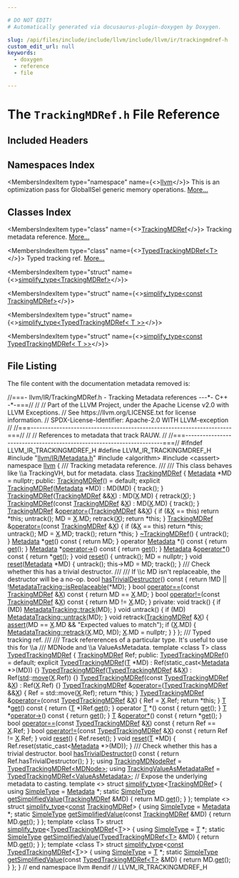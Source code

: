 ```yaml
---

# DO NOT EDIT!
# Automatically generated via docusaurus-plugin-doxygen by Doxygen.

slug: /api/files/include/include/llvm/include/llvm/ir/trackingmdref-h
custom_edit_url: null
keywords:
  - doxygen
  - reference
  - file

---
```





# The `TrackingMDRef.h` File Reference

<DoxygenPage pluginConfig={pluginConfig}>



## Included Headers

<IncludesList>
<IncludesListItem
  filePath="llvm/IR/Metadata.h"
  permalink="/docs/api/files/include/include/llvm/include/llvm/ir/metadata-h"
  isLocal="true" />
<IncludesListItem
  filePath="algorithm"
  permalink=""
  isLocal="false" />
<IncludesListItem
  filePath="cassert"
  permalink=""
  isLocal="false" />
</IncludesList>

## Namespaces Index

<MembersIndex>

<MembersIndexItem
  type="namespace"
  name={<><a href="/docs/api/namespaces/llvm">llvm</a></>}>
This is an optimization pass for GlobalISel generic memory operations. <a href="/docs/api/namespaces/llvm/#details">More...</a>
</MembersIndexItem>

</MembersIndex>

## Classes Index

<MembersIndex>

<MembersIndexItem
  type="class"
  name={<><a href="/docs/api/classes/llvm/trackingmdref">TrackingMDRef</a></>}>
Tracking metadata reference. <a href="/docs/api/classes/llvm/trackingmdref/#details">More...</a>
</MembersIndexItem>

<MembersIndexItem
  type="class"
  name={<><a href="/docs/api/classes/llvm/typedtrackingmdref">TypedTrackingMDRef&lt;T&gt;</a></>}>
Typed tracking ref. <a href="/docs/api/classes/llvm/typedtrackingmdref/#details">More...</a>
</MembersIndexItem>

<MembersIndexItem
  type="struct"
  name={<><a href="/docs/api/structs/llvm/simplify-type-fc5b322993665677723c3ea1b09cbc43">simplify_type&lt;TrackingMDRef&gt;</a></>}>
</MembersIndexItem>

<MembersIndexItem
  type="struct"
  name={<><a href="/docs/api/structs/llvm/simplify-type-4f1935266e2a189c49371d496b312086">simplify_type&lt;const TrackingMDRef&gt;</a></>}>
</MembersIndexItem>

<MembersIndexItem
  type="struct"
  name={<><a href="/docs/api/structs/llvm/simplify-type-bf3622346c7163d31de308b6e10ca838">simplify_type&lt;TypedTrackingMDRef&lt; T &gt;&gt;</a></>}>
</MembersIndexItem>

<MembersIndexItem
  type="struct"
  name={<><a href="/docs/api/structs/llvm/simplify-type-ee7faae2f2e259ef5622c4e868c58aea">simplify_type&lt;const TypedTrackingMDRef&lt; T &gt;&gt;</a></>}>
</MembersIndexItem>

</MembersIndex>


## File Listing

The file content with the documentation metadata removed is:

<ProgramListing>

<Link id="l00001" /><CodeLine lineNumber="1"><span class="doxyHighlightComment">//===- llvm/IR/TrackingMDRef.h - Tracking Metadata references ---&#42;- C++ -&#42;-===//</span></CodeLine>
<Link id="l00002" /><CodeLine lineNumber="2"><span class="doxyHighlightComment">//</span></CodeLine>
<Link id="l00003" /><CodeLine lineNumber="3"><span class="doxyHighlightComment">// Part of the LLVM Project, under the Apache License v2.0 with LLVM Exceptions.</span></CodeLine>
<Link id="l00004" /><CodeLine lineNumber="4"><span class="doxyHighlightComment">// See https://llvm.org/LICENSE.txt for license information.</span></CodeLine>
<Link id="l00005" /><CodeLine lineNumber="5"><span class="doxyHighlightComment">// SPDX-License-Identifier: Apache-2.0 WITH LLVM-exception</span></CodeLine>
<Link id="l00006" /><CodeLine lineNumber="6"><span class="doxyHighlightComment">//</span></CodeLine>
<Link id="l00007" /><CodeLine lineNumber="7"><span class="doxyHighlightComment">//===----------------------------------------------------------------------===//</span></CodeLine>
<Link id="l00008" /><CodeLine lineNumber="8"><span class="doxyHighlightComment">//</span></CodeLine>
<Link id="l00009" /><CodeLine lineNumber="9"><span class="doxyHighlightComment">// References to metadata that track RAUW.</span></CodeLine>
<Link id="l00010" /><CodeLine lineNumber="10"><span class="doxyHighlightComment">//</span></CodeLine>
<Link id="l00011" /><CodeLine lineNumber="11"><span class="doxyHighlightComment">//===----------------------------------------------------------------------===//</span></CodeLine>
<Link id="l00012" /><CodeLine lineNumber="12"></CodeLine>
<Link id="l00013" /><CodeLine lineNumber="13"><span class="doxyHighlightPreprocessor">#ifndef LLVM&#95;IR&#95;TRACKINGMDREF&#95;H</span></CodeLine>
<Link id="l00014" /><CodeLine lineNumber="14"><span class="doxyHighlightPreprocessor">#define LLVM&#95;IR&#95;TRACKINGMDREF&#95;H</span></CodeLine>
<Link id="l00015" /><CodeLine lineNumber="15"></CodeLine>
<Link id="l00016" /><CodeLine lineNumber="16"><span class="doxyHighlightPreprocessor">#include &quot;<a href="/docs/api/files/include/include/llvm/include/llvm/ir/metadata-h">llvm/IR/Metadata.h</a>&quot;</span></CodeLine>
<Link id="l00017" /><CodeLine lineNumber="17"><span class="doxyHighlightPreprocessor">#include &lt;algorithm&gt;</span></CodeLine>
<Link id="l00018" /><CodeLine lineNumber="18"><span class="doxyHighlightPreprocessor">#include &lt;cassert&gt;</span></CodeLine>
<Link id="l00019" /><CodeLine lineNumber="19"></CodeLine>
<Link id="l00020" /><CodeLine lineNumber="20"><span class="doxyHighlightKeyword">namespace </span><span class="doxyHighlight"><a href="/docs/api/namespaces/llvm">llvm</a> &#123;</span></CodeLine>
<Link id="l00021" /><CodeLine lineNumber="21"></CodeLine>
<Link id="l00022" /><CodeLine lineNumber="22"><span class="doxyHighlightComment">/// Tracking metadata reference.</span></CodeLine>
<Link id="l00023" /><CodeLine lineNumber="23"><span class="doxyHighlightComment">///</span></CodeLine>
<Link id="l00024" /><CodeLine lineNumber="24"><span class="doxyHighlightComment">/// This class behaves like \\a TrackingVH, but for metadata.</span></CodeLine>
<Link id="l00025" /><CodeLine lineNumber="25" lineLink="/docs/api/classes/llvm/trackingmdref"><span class="doxyHighlightKeyword">class </span><span class="doxyHighlight"><a href="/docs/api/classes/llvm/trackingmdref/#a8509e12721b4bc0394f3a32941adbd58">TrackingMDRef</a> &#123;</span></CodeLine>
<Link id="l00026" /><CodeLine lineNumber="26"><span class="doxyHighlight">  <a href="/docs/api/classes/llvm/metadata">Metadata</a> &#42;MD = </span><span class="doxyHighlightKeyword">nullptr</span><span class="doxyHighlight">;</span></CodeLine>
<Link id="l00027" /><CodeLine lineNumber="27"></CodeLine>
<Link id="l00028" /><CodeLine lineNumber="28"><span class="doxyHighlightKeyword">public</span><span class="doxyHighlight">:</span></CodeLine>
<Link id="l00029" /><CodeLine lineNumber="29" lineLink="/docs/api/classes/llvm/trackingmdref/#a8509e12721b4bc0394f3a32941adbd58"><span class="doxyHighlight">  <a href="/docs/api/classes/llvm/trackingmdref/#a8509e12721b4bc0394f3a32941adbd58">TrackingMDRef</a>() = </span><span class="doxyHighlightKeywordFlow">default</span><span class="doxyHighlight">;</span></CodeLine>
<Link id="l00030" /><CodeLine lineNumber="30" lineLink="/docs/api/classes/llvm/trackingmdref/#a7b7f81ef6b2149feb1d94663dd3ac3bf"><span class="doxyHighlight">  </span><span class="doxyHighlightKeyword">explicit</span><span class="doxyHighlight"> <a href="/docs/api/classes/llvm/trackingmdref/#a7b7f81ef6b2149feb1d94663dd3ac3bf">TrackingMDRef</a>(<a href="/docs/api/classes/llvm/metadata">Metadata</a> &#42;MD) : MD(MD) &#123; track(); &#125;</span></CodeLine>
<Link id="l00031" /><CodeLine lineNumber="31"></CodeLine>
<Link id="l00032" /><CodeLine lineNumber="32" lineLink="/docs/api/classes/llvm/trackingmdref/#ab0f14452c6b1212e9d46dd2e5d786b43"><span class="doxyHighlight">  <a href="/docs/api/classes/llvm/trackingmdref/#ab0f14452c6b1212e9d46dd2e5d786b43">TrackingMDRef</a>(<a href="/docs/api/classes/llvm/trackingmdref/#a8509e12721b4bc0394f3a32941adbd58">TrackingMDRef</a> &amp;&amp;<a href="/docs/api/files/lib/lib/tablegen/tablegenbackendskeleton-cpp/#ab60f28d7a141ac46ccc200176a1bca8b">X</a>) : MD(<a href="/docs/api/files/lib/lib/tablegen/tablegenbackendskeleton-cpp/#ab60f28d7a141ac46ccc200176a1bca8b">X</a>.MD) &#123; retrack(<a href="/docs/api/files/lib/lib/tablegen/tablegenbackendskeleton-cpp/#ab60f28d7a141ac46ccc200176a1bca8b">X</a>); &#125;</span></CodeLine>
<Link id="l00033" /><CodeLine lineNumber="33" lineLink="/docs/api/classes/llvm/trackingmdref/#a03dcc844b2f488478b12b71c2f171412"><span class="doxyHighlight">  <a href="/docs/api/classes/llvm/trackingmdref/#a03dcc844b2f488478b12b71c2f171412">TrackingMDRef</a>(</span><span class="doxyHighlightKeyword">const</span><span class="doxyHighlight"> <a href="/docs/api/classes/llvm/trackingmdref/#a8509e12721b4bc0394f3a32941adbd58">TrackingMDRef</a> &amp;<a href="/docs/api/files/lib/lib/tablegen/tablegenbackendskeleton-cpp/#ab60f28d7a141ac46ccc200176a1bca8b">X</a>) : MD(<a href="/docs/api/files/lib/lib/tablegen/tablegenbackendskeleton-cpp/#ab60f28d7a141ac46ccc200176a1bca8b">X</a>.MD) &#123; track(); &#125;</span></CodeLine>
<Link id="l00034" /><CodeLine lineNumber="34"></CodeLine>
<Link id="l00035" /><CodeLine lineNumber="35" lineLink="/docs/api/classes/llvm/trackingmdref/#ae25017349be1325ddfd130697afd24ae"><span class="doxyHighlight">  <a href="/docs/api/classes/llvm/trackingmdref/#a8509e12721b4bc0394f3a32941adbd58">TrackingMDRef</a> &amp;<a href="/docs/api/classes/llvm/trackingmdref/#ae25017349be1325ddfd130697afd24ae">operator=</a>(<a href="/docs/api/classes/llvm/trackingmdref/#a8509e12721b4bc0394f3a32941adbd58">TrackingMDRef</a> &amp;&amp;<a href="/docs/api/files/lib/lib/tablegen/tablegenbackendskeleton-cpp/#ab60f28d7a141ac46ccc200176a1bca8b">X</a>) &#123;</span></CodeLine>
<Link id="l00036" /><CodeLine lineNumber="36"><span class="doxyHighlight">    </span><span class="doxyHighlightKeywordFlow">if</span><span class="doxyHighlight"> (&amp;<a href="/docs/api/files/lib/lib/tablegen/tablegenbackendskeleton-cpp/#ab60f28d7a141ac46ccc200176a1bca8b">X</a> == </span><span class="doxyHighlightKeyword">this</span><span class="doxyHighlight">)</span></CodeLine>
<Link id="l00037" /><CodeLine lineNumber="37"><span class="doxyHighlight">      </span><span class="doxyHighlightKeywordFlow">return</span><span class="doxyHighlight"> &#42;</span><span class="doxyHighlightKeyword">this</span><span class="doxyHighlight">;</span></CodeLine>
<Link id="l00038" /><CodeLine lineNumber="38"></CodeLine>
<Link id="l00039" /><CodeLine lineNumber="39"><span class="doxyHighlight">    untrack();</span></CodeLine>
<Link id="l00040" /><CodeLine lineNumber="40"><span class="doxyHighlight">    MD = <a href="/docs/api/files/lib/lib/tablegen/tablegenbackendskeleton-cpp/#ab60f28d7a141ac46ccc200176a1bca8b">X</a>.MD;</span></CodeLine>
<Link id="l00041" /><CodeLine lineNumber="41"><span class="doxyHighlight">    retrack(<a href="/docs/api/files/lib/lib/tablegen/tablegenbackendskeleton-cpp/#ab60f28d7a141ac46ccc200176a1bca8b">X</a>);</span></CodeLine>
<Link id="l00042" /><CodeLine lineNumber="42"><span class="doxyHighlight">    </span><span class="doxyHighlightKeywordFlow">return</span><span class="doxyHighlight"> &#42;</span><span class="doxyHighlightKeyword">this</span><span class="doxyHighlight">;</span></CodeLine>
<Link id="l00043" /><CodeLine lineNumber="43"><span class="doxyHighlight">  &#125;</span></CodeLine>
<Link id="l00044" /><CodeLine lineNumber="44"></CodeLine>
<Link id="l00045" /><CodeLine lineNumber="45" lineLink="/docs/api/classes/llvm/trackingmdref/#ad0c111929a7ae14353f5b592e5335720"><span class="doxyHighlight">  <a href="/docs/api/classes/llvm/trackingmdref/#a8509e12721b4bc0394f3a32941adbd58">TrackingMDRef</a> &amp;<a href="/docs/api/classes/llvm/trackingmdref/#ad0c111929a7ae14353f5b592e5335720">operator=</a>(</span><span class="doxyHighlightKeyword">const</span><span class="doxyHighlight"> <a href="/docs/api/classes/llvm/trackingmdref/#a8509e12721b4bc0394f3a32941adbd58">TrackingMDRef</a> &amp;<a href="/docs/api/files/lib/lib/tablegen/tablegenbackendskeleton-cpp/#ab60f28d7a141ac46ccc200176a1bca8b">X</a>) &#123;</span></CodeLine>
<Link id="l00046" /><CodeLine lineNumber="46"><span class="doxyHighlight">    </span><span class="doxyHighlightKeywordFlow">if</span><span class="doxyHighlight"> (&amp;<a href="/docs/api/files/lib/lib/tablegen/tablegenbackendskeleton-cpp/#ab60f28d7a141ac46ccc200176a1bca8b">X</a> == </span><span class="doxyHighlightKeyword">this</span><span class="doxyHighlight">)</span></CodeLine>
<Link id="l00047" /><CodeLine lineNumber="47"><span class="doxyHighlight">      </span><span class="doxyHighlightKeywordFlow">return</span><span class="doxyHighlight"> &#42;</span><span class="doxyHighlightKeyword">this</span><span class="doxyHighlight">;</span></CodeLine>
<Link id="l00048" /><CodeLine lineNumber="48"></CodeLine>
<Link id="l00049" /><CodeLine lineNumber="49"><span class="doxyHighlight">    untrack();</span></CodeLine>
<Link id="l00050" /><CodeLine lineNumber="50"><span class="doxyHighlight">    MD = <a href="/docs/api/files/lib/lib/tablegen/tablegenbackendskeleton-cpp/#ab60f28d7a141ac46ccc200176a1bca8b">X</a>.MD;</span></CodeLine>
<Link id="l00051" /><CodeLine lineNumber="51"><span class="doxyHighlight">    track();</span></CodeLine>
<Link id="l00052" /><CodeLine lineNumber="52"><span class="doxyHighlight">    </span><span class="doxyHighlightKeywordFlow">return</span><span class="doxyHighlight"> &#42;</span><span class="doxyHighlightKeyword">this</span><span class="doxyHighlight">;</span></CodeLine>
<Link id="l00053" /><CodeLine lineNumber="53"><span class="doxyHighlight">  &#125;</span></CodeLine>
<Link id="l00054" /><CodeLine lineNumber="54"></CodeLine>
<Link id="l00055" /><CodeLine lineNumber="55" lineLink="/docs/api/classes/llvm/trackingmdref/#a5c0d7a1d45b1944656715fcf9f58a02e"><span class="doxyHighlight">  <a href="/docs/api/classes/llvm/trackingmdref/#a5c0d7a1d45b1944656715fcf9f58a02e">~TrackingMDRef</a>() &#123; untrack(); &#125;</span></CodeLine>
<Link id="l00056" /><CodeLine lineNumber="56"></CodeLine>
<Link id="l00057" /><CodeLine lineNumber="57" lineLink="/docs/api/classes/llvm/trackingmdref/#a9bee23cd68f2af4e9d84367dcdf8dde0"><span class="doxyHighlight">  <a href="/docs/api/classes/llvm/metadata">Metadata</a> &#42;<a href="/docs/api/classes/llvm/trackingmdref/#a9bee23cd68f2af4e9d84367dcdf8dde0">get</a>()</span><span class="doxyHighlightKeyword"> const </span><span class="doxyHighlight">&#123; </span><span class="doxyHighlightKeywordFlow">return</span><span class="doxyHighlight"> MD; &#125;</span></CodeLine>
<Link id="l00058" /><CodeLine lineNumber="58" lineLink="/docs/api/classes/llvm/trackingmdref/#ac6f3d118b49d46f993d4f2bcead86360"><span class="doxyHighlight">  </span><span class="doxyHighlightKeyword">operator</span><span class="doxyHighlight"> <a href="/docs/api/classes/llvm/metadata">Metadata</a> &#42;() </span><span class="doxyHighlightKeyword">const</span><span class="doxyHighlight"> &#123; </span><span class="doxyHighlightKeywordFlow">return</span><span class="doxyHighlight"> <a href="/docs/api/classes/llvm/trackingmdref/#a9bee23cd68f2af4e9d84367dcdf8dde0">get</a>(); &#125;</span></CodeLine>
<Link id="l00059" /><CodeLine lineNumber="59" lineLink="/docs/api/classes/llvm/trackingmdref/#ab7e519ab4a98d5d284a04a6859a691ce"><span class="doxyHighlight">  <a href="/docs/api/classes/llvm/metadata">Metadata</a> &#42;<a href="/docs/api/classes/llvm/trackingmdref/#ab7e519ab4a98d5d284a04a6859a691ce">operator-&gt;</a>()</span><span class="doxyHighlightKeyword"> const </span><span class="doxyHighlight">&#123; </span><span class="doxyHighlightKeywordFlow">return</span><span class="doxyHighlight"> <a href="/docs/api/classes/llvm/trackingmdref/#a9bee23cd68f2af4e9d84367dcdf8dde0">get</a>(); &#125;</span></CodeLine>
<Link id="l00060" /><CodeLine lineNumber="60" lineLink="/docs/api/classes/llvm/trackingmdref/#a43b810e228d0dde2e6b4c5eec2b3d2d1"><span class="doxyHighlight">  <a href="/docs/api/classes/llvm/metadata">Metadata</a> &amp;<a href="/docs/api/classes/llvm/trackingmdref/#a43b810e228d0dde2e6b4c5eec2b3d2d1">operator&#42;</a>()</span><span class="doxyHighlightKeyword"> const </span><span class="doxyHighlight">&#123; </span><span class="doxyHighlightKeywordFlow">return</span><span class="doxyHighlight"> &#42;<a href="/docs/api/classes/llvm/trackingmdref/#a9bee23cd68f2af4e9d84367dcdf8dde0">get</a>(); &#125;</span></CodeLine>
<Link id="l00061" /><CodeLine lineNumber="61"></CodeLine>
<Link id="l00062" /><CodeLine lineNumber="62" lineLink="/docs/api/classes/llvm/trackingmdref/#a87cf7a6b2e3ae73b8bba896880f46369"><span class="doxyHighlight">  </span><span class="doxyHighlightKeywordType">void</span><span class="doxyHighlight"> <a href="/docs/api/classes/llvm/trackingmdref/#a87cf7a6b2e3ae73b8bba896880f46369">reset</a>() &#123;</span></CodeLine>
<Link id="l00063" /><CodeLine lineNumber="63"><span class="doxyHighlight">    untrack();</span></CodeLine>
<Link id="l00064" /><CodeLine lineNumber="64"><span class="doxyHighlight">    MD = </span><span class="doxyHighlightKeyword">nullptr</span><span class="doxyHighlight">;</span></CodeLine>
<Link id="l00065" /><CodeLine lineNumber="65"><span class="doxyHighlight">  &#125;</span></CodeLine>
<Link id="l00066" /><CodeLine lineNumber="66" lineLink="/docs/api/classes/llvm/trackingmdref/#aa5584c9086a534ee4fb874d0d344604a"><span class="doxyHighlight">  </span><span class="doxyHighlightKeywordType">void</span><span class="doxyHighlight"> <a href="/docs/api/classes/llvm/trackingmdref/#aa5584c9086a534ee4fb874d0d344604a">reset</a>(<a href="/docs/api/classes/llvm/metadata">Metadata</a> &#42;MD) &#123;</span></CodeLine>
<Link id="l00067" /><CodeLine lineNumber="67"><span class="doxyHighlight">    untrack();</span></CodeLine>
<Link id="l00068" /><CodeLine lineNumber="68"><span class="doxyHighlight">    this-&gt;MD = MD;</span></CodeLine>
<Link id="l00069" /><CodeLine lineNumber="69"><span class="doxyHighlight">    track();</span></CodeLine>
<Link id="l00070" /><CodeLine lineNumber="70"><span class="doxyHighlight">  &#125;</span></CodeLine>
<Link id="l00071" /><CodeLine lineNumber="71"></CodeLine>
<Link id="l00072" /><CodeLine lineNumber="72"><span class="doxyHighlightComment">  /// Check whether this has a trivial destructor.</span></CodeLine>
<Link id="l00073" /><CodeLine lineNumber="73"><span class="doxyHighlightComment">  ///</span></CodeLine>
<Link id="l00074" /><CodeLine lineNumber="74"><span class="doxyHighlightComment">  /// If \\c MD isn&#39;t replaceable, the destructor will be a no-op.</span></CodeLine>
<Link id="l00075" /><CodeLine lineNumber="75" lineLink="/docs/api/classes/llvm/trackingmdref/#a59859360e877cbf0ccccbe17ecd22550"><span class="doxyHighlight">  </span><span class="doxyHighlightKeywordType">bool</span><span class="doxyHighlight"> <a href="/docs/api/classes/llvm/trackingmdref/#a59859360e877cbf0ccccbe17ecd22550">hasTrivialDestructor</a>()</span><span class="doxyHighlightKeyword"> const </span><span class="doxyHighlight">&#123;</span></CodeLine>
<Link id="l00076" /><CodeLine lineNumber="76"><span class="doxyHighlight">    </span><span class="doxyHighlightKeywordFlow">return</span><span class="doxyHighlight"> !MD || !<a href="/docs/api/classes/llvm/metadatatracking/#a45da08f68cfc27dc2e0dfc6b0057e1c3">MetadataTracking::isReplaceable</a>(&#42;MD);</span></CodeLine>
<Link id="l00077" /><CodeLine lineNumber="77"><span class="doxyHighlight">  &#125;</span></CodeLine>
<Link id="l00078" /><CodeLine lineNumber="78"></CodeLine>
<Link id="l00079" /><CodeLine lineNumber="79" lineLink="/docs/api/classes/llvm/trackingmdref/#a50a0cc51eff1cdd91a79ab939e895491"><span class="doxyHighlight">  </span><span class="doxyHighlightKeywordType">bool</span><span class="doxyHighlight"> <a href="/docs/api/classes/llvm/trackingmdref/#a50a0cc51eff1cdd91a79ab939e895491">operator==</a>(</span><span class="doxyHighlightKeyword">const</span><span class="doxyHighlight"> <a href="/docs/api/classes/llvm/trackingmdref/#a8509e12721b4bc0394f3a32941adbd58">TrackingMDRef</a> &amp;<a href="/docs/api/files/lib/lib/tablegen/tablegenbackendskeleton-cpp/#ab60f28d7a141ac46ccc200176a1bca8b">X</a>)</span><span class="doxyHighlightKeyword"> const </span><span class="doxyHighlight">&#123; </span><span class="doxyHighlightKeywordFlow">return</span><span class="doxyHighlight"> MD == <a href="/docs/api/files/lib/lib/tablegen/tablegenbackendskeleton-cpp/#ab60f28d7a141ac46ccc200176a1bca8b">X</a>.MD; &#125;</span></CodeLine>
<Link id="l00080" /><CodeLine lineNumber="80" lineLink="/docs/api/classes/llvm/trackingmdref/#a915ad5481a31aba6881a9ef9a6a45d36"><span class="doxyHighlight">  </span><span class="doxyHighlightKeywordType">bool</span><span class="doxyHighlight"> <a href="/docs/api/classes/llvm/trackingmdref/#a915ad5481a31aba6881a9ef9a6a45d36">operator!=</a>(</span><span class="doxyHighlightKeyword">const</span><span class="doxyHighlight"> <a href="/docs/api/classes/llvm/trackingmdref/#a8509e12721b4bc0394f3a32941adbd58">TrackingMDRef</a> &amp;<a href="/docs/api/files/lib/lib/tablegen/tablegenbackendskeleton-cpp/#ab60f28d7a141ac46ccc200176a1bca8b">X</a>)</span><span class="doxyHighlightKeyword"> const </span><span class="doxyHighlight">&#123; </span><span class="doxyHighlightKeywordFlow">return</span><span class="doxyHighlight"> MD != <a href="/docs/api/files/lib/lib/tablegen/tablegenbackendskeleton-cpp/#ab60f28d7a141ac46ccc200176a1bca8b">X</a>.MD; &#125;</span></CodeLine>
<Link id="l00081" /><CodeLine lineNumber="81"></CodeLine>
<Link id="l00082" /><CodeLine lineNumber="82"><span class="doxyHighlightKeyword">private</span><span class="doxyHighlight">:</span></CodeLine>
<Link id="l00083" /><CodeLine lineNumber="83"><span class="doxyHighlight">  </span><span class="doxyHighlightKeywordType">void</span><span class="doxyHighlight"> track() &#123;</span></CodeLine>
<Link id="l00084" /><CodeLine lineNumber="84"><span class="doxyHighlight">    </span><span class="doxyHighlightKeywordFlow">if</span><span class="doxyHighlight"> (MD)</span></CodeLine>
<Link id="l00085" /><CodeLine lineNumber="85"><span class="doxyHighlight">      <a href="/docs/api/classes/llvm/metadatatracking/#ac8d18d3d41665a4f2747c2da7195055a">MetadataTracking::track</a>(MD);</span></CodeLine>
<Link id="l00086" /><CodeLine lineNumber="86"><span class="doxyHighlight">  &#125;</span></CodeLine>
<Link id="l00087" /><CodeLine lineNumber="87"></CodeLine>
<Link id="l00088" /><CodeLine lineNumber="88"><span class="doxyHighlight">  </span><span class="doxyHighlightKeywordType">void</span><span class="doxyHighlight"> untrack() &#123;</span></CodeLine>
<Link id="l00089" /><CodeLine lineNumber="89"><span class="doxyHighlight">    </span><span class="doxyHighlightKeywordFlow">if</span><span class="doxyHighlight"> (MD)</span></CodeLine>
<Link id="l00090" /><CodeLine lineNumber="90"><span class="doxyHighlight">      <a href="/docs/api/classes/llvm/metadatatracking/#a7349c5af03206b0b24d096f5c50378af">MetadataTracking::untrack</a>(MD);</span></CodeLine>
<Link id="l00091" /><CodeLine lineNumber="91"><span class="doxyHighlight">  &#125;</span></CodeLine>
<Link id="l00092" /><CodeLine lineNumber="92"></CodeLine>
<Link id="l00093" /><CodeLine lineNumber="93"><span class="doxyHighlight">  </span><span class="doxyHighlightKeywordType">void</span><span class="doxyHighlight"> retrack(<a href="/docs/api/classes/llvm/trackingmdref/#a8509e12721b4bc0394f3a32941adbd58">TrackingMDRef</a> &amp;<a href="/docs/api/files/lib/lib/tablegen/tablegenbackendskeleton-cpp/#ab60f28d7a141ac46ccc200176a1bca8b">X</a>) &#123;</span></CodeLine>
<Link id="l00094" /><CodeLine lineNumber="94"><span class="doxyHighlight">    <a href="/docs/api/files/lib/lib/target/lib/target/amdgpu/silowercontrolflow-cpp/#a4868c5d81c5ccc98c47aeab6244346a0">assert</a>(MD == <a href="/docs/api/files/lib/lib/tablegen/tablegenbackendskeleton-cpp/#ab60f28d7a141ac46ccc200176a1bca8b">X</a>.MD &amp;&amp; </span><span class="doxyHighlightStringLiteral">&quot;Expected values to match&quot;</span><span class="doxyHighlight">);</span></CodeLine>
<Link id="l00095" /><CodeLine lineNumber="95"><span class="doxyHighlight">    </span><span class="doxyHighlightKeywordFlow">if</span><span class="doxyHighlight"> (<a href="/docs/api/files/lib/lib/tablegen/tablegenbackendskeleton-cpp/#ab60f28d7a141ac46ccc200176a1bca8b">X</a>.MD) &#123;</span></CodeLine>
<Link id="l00096" /><CodeLine lineNumber="96"><span class="doxyHighlight">      <a href="/docs/api/classes/llvm/metadatatracking/#a80df62c7fe69bd81d3f2ecd843d0db92">MetadataTracking::retrack</a>(<a href="/docs/api/files/lib/lib/tablegen/tablegenbackendskeleton-cpp/#ab60f28d7a141ac46ccc200176a1bca8b">X</a>.MD, MD);</span></CodeLine>
<Link id="l00097" /><CodeLine lineNumber="97"><span class="doxyHighlight">      <a href="/docs/api/files/lib/lib/tablegen/tablegenbackendskeleton-cpp/#ab60f28d7a141ac46ccc200176a1bca8b">X</a>.MD = </span><span class="doxyHighlightKeyword">nullptr</span><span class="doxyHighlight">;</span></CodeLine>
<Link id="l00098" /><CodeLine lineNumber="98"><span class="doxyHighlight">    &#125;</span></CodeLine>
<Link id="l00099" /><CodeLine lineNumber="99"><span class="doxyHighlight">  &#125;</span></CodeLine>
<Link id="l00100" /><CodeLine lineNumber="100"><span class="doxyHighlight">&#125;;</span></CodeLine>
<Link id="l00101" /><CodeLine lineNumber="101"></CodeLine>
<Link id="l00102" /><CodeLine lineNumber="102"><span class="doxyHighlightComment">/// Typed tracking ref.</span></CodeLine>
<Link id="l00103" /><CodeLine lineNumber="103"><span class="doxyHighlightComment">///</span></CodeLine>
<Link id="l00104" /><CodeLine lineNumber="104"><span class="doxyHighlightComment">/// Track refererences of a particular type.  It&#39;s useful to use this for \\a</span></CodeLine>
<Link id="l00105" /><CodeLine lineNumber="105"><span class="doxyHighlightComment">/// MDNode and \\a ValueAsMetadata.</span></CodeLine>
<Link id="l00106" /><CodeLine lineNumber="106" lineLink="/docs/api/classes/llvm/typedtrackingmdref"><span class="doxyHighlightKeyword">template</span><span class="doxyHighlight"> &lt;</span><span class="doxyHighlightKeyword">class</span><span class="doxyHighlight"> T&gt; </span><span class="doxyHighlightKeyword">class </span><span class="doxyHighlight"><a href="/docs/api/classes/llvm/typedtrackingmdref/#a634c173b986e5be102b413c84d8c2696">TypedTrackingMDRef</a> &#123;</span></CodeLine>
<Link id="l00107" /><CodeLine lineNumber="107"><span class="doxyHighlight">  <a href="/docs/api/classes/llvm/trackingmdref">TrackingMDRef</a> Ref;</span></CodeLine>
<Link id="l00108" /><CodeLine lineNumber="108"></CodeLine>
<Link id="l00109" /><CodeLine lineNumber="109"><span class="doxyHighlightKeyword">public</span><span class="doxyHighlight">:</span></CodeLine>
<Link id="l00110" /><CodeLine lineNumber="110" lineLink="/docs/api/classes/llvm/typedtrackingmdref/#a634c173b986e5be102b413c84d8c2696"><span class="doxyHighlight">  <a href="/docs/api/classes/llvm/typedtrackingmdref/#a634c173b986e5be102b413c84d8c2696">TypedTrackingMDRef</a>() = </span><span class="doxyHighlightKeywordFlow">default</span><span class="doxyHighlight">;</span></CodeLine>
<Link id="l00111" /><CodeLine lineNumber="111" lineLink="/docs/api/classes/llvm/typedtrackingmdref/#a133a3507e1b8700c720000a471b4db8c"><span class="doxyHighlight">  </span><span class="doxyHighlightKeyword">explicit</span><span class="doxyHighlight"> <a href="/docs/api/classes/llvm/typedtrackingmdref/#a133a3507e1b8700c720000a471b4db8c">TypedTrackingMDRef</a>(<a href="/docs/api/files/lib/lib/target/lib/target/mips/mips16isellowering-cpp/#a0acb682b8260ab1c60b918599864e2e5">T</a> &#42;MD) : Ref(static&#95;cast&lt;<a href="/docs/api/classes/llvm/metadata">Metadata</a> &#42;&gt;(MD)) &#123;&#125;</span></CodeLine>
<Link id="l00112" /><CodeLine lineNumber="112"></CodeLine>
<Link id="l00113" /><CodeLine lineNumber="113" lineLink="/docs/api/classes/llvm/typedtrackingmdref/#a5cc2b9ed34ec671e75bfe1106d02f81f"><span class="doxyHighlight">  <a href="/docs/api/classes/llvm/typedtrackingmdref/#a5cc2b9ed34ec671e75bfe1106d02f81f">TypedTrackingMDRef</a>(<a href="/docs/api/classes/llvm/typedtrackingmdref/#a634c173b986e5be102b413c84d8c2696">TypedTrackingMDRef</a> &amp;&amp;<a href="/docs/api/files/lib/lib/tablegen/tablegenbackendskeleton-cpp/#ab60f28d7a141ac46ccc200176a1bca8b">X</a>) : Ref(<a href="/docs/api/namespaces/std">std</a>::<a href="/docs/api/namespaces/llvm/#abfc9c7ecf70f66901e439f7c04ef3dbb">move</a>(<a href="/docs/api/files/lib/lib/tablegen/tablegenbackendskeleton-cpp/#ab60f28d7a141ac46ccc200176a1bca8b">X</a>.Ref)) &#123;&#125;</span></CodeLine>
<Link id="l00114" /><CodeLine lineNumber="114" lineLink="/docs/api/classes/llvm/typedtrackingmdref/#aa0c5e75127e77c79be7625ba2761a9b0"><span class="doxyHighlight">  <a href="/docs/api/classes/llvm/typedtrackingmdref/#aa0c5e75127e77c79be7625ba2761a9b0">TypedTrackingMDRef</a>(</span><span class="doxyHighlightKeyword">const</span><span class="doxyHighlight"> <a href="/docs/api/classes/llvm/typedtrackingmdref/#a634c173b986e5be102b413c84d8c2696">TypedTrackingMDRef</a> &amp;<a href="/docs/api/files/lib/lib/tablegen/tablegenbackendskeleton-cpp/#ab60f28d7a141ac46ccc200176a1bca8b">X</a>) : Ref(<a href="/docs/api/files/lib/lib/tablegen/tablegenbackendskeleton-cpp/#ab60f28d7a141ac46ccc200176a1bca8b">X</a>.Ref) &#123;&#125;</span></CodeLine>
<Link id="l00115" /><CodeLine lineNumber="115"></CodeLine>
<Link id="l00116" /><CodeLine lineNumber="116" lineLink="/docs/api/classes/llvm/typedtrackingmdref/#ab8ab989dde10114fc1d2e6d81bbd50c7"><span class="doxyHighlight">  <a href="/docs/api/classes/llvm/typedtrackingmdref/#a634c173b986e5be102b413c84d8c2696">TypedTrackingMDRef</a> &amp;<a href="/docs/api/classes/llvm/typedtrackingmdref/#ab8ab989dde10114fc1d2e6d81bbd50c7">operator=</a>(<a href="/docs/api/classes/llvm/typedtrackingmdref/#a634c173b986e5be102b413c84d8c2696">TypedTrackingMDRef</a> &amp;&amp;<a href="/docs/api/files/lib/lib/tablegen/tablegenbackendskeleton-cpp/#ab60f28d7a141ac46ccc200176a1bca8b">X</a>) &#123;</span></CodeLine>
<Link id="l00117" /><CodeLine lineNumber="117"><span class="doxyHighlight">    Ref = std::move(<a href="/docs/api/files/lib/lib/tablegen/tablegenbackendskeleton-cpp/#ab60f28d7a141ac46ccc200176a1bca8b">X</a>.Ref);</span></CodeLine>
<Link id="l00118" /><CodeLine lineNumber="118"><span class="doxyHighlight">    </span><span class="doxyHighlightKeywordFlow">return</span><span class="doxyHighlight"> &#42;</span><span class="doxyHighlightKeyword">this</span><span class="doxyHighlight">;</span></CodeLine>
<Link id="l00119" /><CodeLine lineNumber="119"><span class="doxyHighlight">  &#125;</span></CodeLine>
<Link id="l00120" /><CodeLine lineNumber="120"></CodeLine>
<Link id="l00121" /><CodeLine lineNumber="121" lineLink="/docs/api/classes/llvm/typedtrackingmdref/#aaba09a2f6bc9e041e03e1646c82aa67a"><span class="doxyHighlight">  <a href="/docs/api/classes/llvm/typedtrackingmdref/#a634c173b986e5be102b413c84d8c2696">TypedTrackingMDRef</a> &amp;<a href="/docs/api/classes/llvm/typedtrackingmdref/#aaba09a2f6bc9e041e03e1646c82aa67a">operator=</a>(</span><span class="doxyHighlightKeyword">const</span><span class="doxyHighlight"> <a href="/docs/api/classes/llvm/typedtrackingmdref/#a634c173b986e5be102b413c84d8c2696">TypedTrackingMDRef</a> &amp;<a href="/docs/api/files/lib/lib/tablegen/tablegenbackendskeleton-cpp/#ab60f28d7a141ac46ccc200176a1bca8b">X</a>) &#123;</span></CodeLine>
<Link id="l00122" /><CodeLine lineNumber="122"><span class="doxyHighlight">    Ref = <a href="/docs/api/files/lib/lib/tablegen/tablegenbackendskeleton-cpp/#ab60f28d7a141ac46ccc200176a1bca8b">X</a>.Ref;</span></CodeLine>
<Link id="l00123" /><CodeLine lineNumber="123"><span class="doxyHighlight">    </span><span class="doxyHighlightKeywordFlow">return</span><span class="doxyHighlight"> &#42;</span><span class="doxyHighlightKeyword">this</span><span class="doxyHighlight">;</span></CodeLine>
<Link id="l00124" /><CodeLine lineNumber="124"><span class="doxyHighlight">  &#125;</span></CodeLine>
<Link id="l00125" /><CodeLine lineNumber="125"></CodeLine>
<Link id="l00126" /><CodeLine lineNumber="126" lineLink="/docs/api/classes/llvm/typedtrackingmdref/#a25f3fcc0ef9b3dfbbbe7374d7d106487"><span class="doxyHighlight">  <a href="/docs/api/files/lib/lib/target/lib/target/mips/mips16isellowering-cpp/#a0acb682b8260ab1c60b918599864e2e5">T</a> &#42;<a href="/docs/api/classes/llvm/typedtrackingmdref/#a25f3fcc0ef9b3dfbbbe7374d7d106487">get</a>()</span><span class="doxyHighlightKeyword"> const </span><span class="doxyHighlight">&#123; </span><span class="doxyHighlightKeywordFlow">return</span><span class="doxyHighlight"> (<a href="/docs/api/files/lib/lib/target/lib/target/mips/mips16isellowering-cpp/#a0acb682b8260ab1c60b918599864e2e5">T</a> &#42;)Ref.<a href="/docs/api/classes/llvm/mdnode/#a7d10a7b9b7f40b04d27ed97c38ea1950">get</a>(); &#125;</span></CodeLine>
<Link id="l00127" /><CodeLine lineNumber="127" lineLink="/docs/api/classes/llvm/typedtrackingmdref/#accc048e14ae297daa79d16177e5bb4e3"><span class="doxyHighlight">  </span><span class="doxyHighlightKeyword">operator</span><span class="doxyHighlight"> <a href="/docs/api/files/lib/lib/target/lib/target/mips/mips16isellowering-cpp/#a0acb682b8260ab1c60b918599864e2e5">T</a> &#42;() </span><span class="doxyHighlightKeyword">const</span><span class="doxyHighlight"> &#123; </span><span class="doxyHighlightKeywordFlow">return</span><span class="doxyHighlight"> <a href="/docs/api/classes/llvm/typedtrackingmdref/#a25f3fcc0ef9b3dfbbbe7374d7d106487">get</a>(); &#125;</span></CodeLine>
<Link id="l00128" /><CodeLine lineNumber="128" lineLink="/docs/api/classes/llvm/typedtrackingmdref/#af9fa7b7beabebe12727e639980bd257b"><span class="doxyHighlight">  <a href="/docs/api/files/lib/lib/target/lib/target/mips/mips16isellowering-cpp/#a0acb682b8260ab1c60b918599864e2e5">T</a> &#42;<a href="/docs/api/classes/llvm/typedtrackingmdref/#af9fa7b7beabebe12727e639980bd257b">operator-&gt;</a>()</span><span class="doxyHighlightKeyword"> const </span><span class="doxyHighlight">&#123; </span><span class="doxyHighlightKeywordFlow">return</span><span class="doxyHighlight"> <a href="/docs/api/classes/llvm/typedtrackingmdref/#a25f3fcc0ef9b3dfbbbe7374d7d106487">get</a>(); &#125;</span></CodeLine>
<Link id="l00129" /><CodeLine lineNumber="129" lineLink="/docs/api/classes/llvm/typedtrackingmdref/#adf914e58cc18edbdf6dd8c4f84602cbf"><span class="doxyHighlight">  <a href="/docs/api/files/lib/lib/target/lib/target/mips/mips16isellowering-cpp/#a0acb682b8260ab1c60b918599864e2e5">T</a> &amp;<a href="/docs/api/classes/llvm/typedtrackingmdref/#adf914e58cc18edbdf6dd8c4f84602cbf">operator&#42;</a>()</span><span class="doxyHighlightKeyword"> const </span><span class="doxyHighlight">&#123; </span><span class="doxyHighlightKeywordFlow">return</span><span class="doxyHighlight"> &#42;<a href="/docs/api/classes/llvm/typedtrackingmdref/#a25f3fcc0ef9b3dfbbbe7374d7d106487">get</a>(); &#125;</span></CodeLine>
<Link id="l00130" /><CodeLine lineNumber="130"></CodeLine>
<Link id="l00131" /><CodeLine lineNumber="131" lineLink="/docs/api/classes/llvm/typedtrackingmdref/#a7a4e4bdd287e815074c3ad19ae6d13fa"><span class="doxyHighlight">  </span><span class="doxyHighlightKeywordType">bool</span><span class="doxyHighlight"> <a href="/docs/api/classes/llvm/typedtrackingmdref/#a7a4e4bdd287e815074c3ad19ae6d13fa">operator==</a>(</span><span class="doxyHighlightKeyword">const</span><span class="doxyHighlight"> <a href="/docs/api/classes/llvm/typedtrackingmdref/#a634c173b986e5be102b413c84d8c2696">TypedTrackingMDRef</a> &amp;<a href="/docs/api/files/lib/lib/tablegen/tablegenbackendskeleton-cpp/#ab60f28d7a141ac46ccc200176a1bca8b">X</a>)</span><span class="doxyHighlightKeyword"> const </span><span class="doxyHighlight">&#123; </span><span class="doxyHighlightKeywordFlow">return</span><span class="doxyHighlight"> Ref == <a href="/docs/api/files/lib/lib/tablegen/tablegenbackendskeleton-cpp/#ab60f28d7a141ac46ccc200176a1bca8b">X</a>.Ref; &#125;</span></CodeLine>
<Link id="l00132" /><CodeLine lineNumber="132" lineLink="/docs/api/classes/llvm/typedtrackingmdref/#a378beb1d361a36068c0f5e410612a68b"><span class="doxyHighlight">  </span><span class="doxyHighlightKeywordType">bool</span><span class="doxyHighlight"> <a href="/docs/api/classes/llvm/typedtrackingmdref/#a378beb1d361a36068c0f5e410612a68b">operator!=</a>(</span><span class="doxyHighlightKeyword">const</span><span class="doxyHighlight"> <a href="/docs/api/classes/llvm/typedtrackingmdref/#a634c173b986e5be102b413c84d8c2696">TypedTrackingMDRef</a> &amp;<a href="/docs/api/files/lib/lib/tablegen/tablegenbackendskeleton-cpp/#ab60f28d7a141ac46ccc200176a1bca8b">X</a>)</span><span class="doxyHighlightKeyword"> const </span><span class="doxyHighlight">&#123; </span><span class="doxyHighlightKeywordFlow">return</span><span class="doxyHighlight"> Ref != <a href="/docs/api/files/lib/lib/tablegen/tablegenbackendskeleton-cpp/#ab60f28d7a141ac46ccc200176a1bca8b">X</a>.Ref; &#125;</span></CodeLine>
<Link id="l00133" /><CodeLine lineNumber="133"></CodeLine>
<Link id="l00134" /><CodeLine lineNumber="134" lineLink="/docs/api/classes/llvm/typedtrackingmdref/#a64af769fae68a955d9ce050e5505b9e0"><span class="doxyHighlight">  </span><span class="doxyHighlightKeywordType">void</span><span class="doxyHighlight"> <a href="/docs/api/classes/llvm/typedtrackingmdref/#a64af769fae68a955d9ce050e5505b9e0">reset</a>() &#123; Ref.reset(); &#125;</span></CodeLine>
<Link id="l00135" /><CodeLine lineNumber="135" lineLink="/docs/api/classes/llvm/typedtrackingmdref/#a31256ea5f4369d45c547f97d2d84cb51"><span class="doxyHighlight">  </span><span class="doxyHighlightKeywordType">void</span><span class="doxyHighlight"> <a href="/docs/api/classes/llvm/typedtrackingmdref/#a31256ea5f4369d45c547f97d2d84cb51">reset</a>(<a href="/docs/api/files/lib/lib/target/lib/target/mips/mips16isellowering-cpp/#a0acb682b8260ab1c60b918599864e2e5">T</a> &#42;MD) &#123; Ref.reset(</span><span class="doxyHighlightKeyword">static&#95;cast&lt;</span><span class="doxyHighlight"><a href="/docs/api/classes/llvm/metadata">Metadata</a> &#42;</span><span class="doxyHighlightKeyword">&gt;</span><span class="doxyHighlight">(MD)); &#125;</span></CodeLine>
<Link id="l00136" /><CodeLine lineNumber="136"></CodeLine>
<Link id="l00137" /><CodeLine lineNumber="137"><span class="doxyHighlightComment">  /// Check whether this has a trivial destructor.</span></CodeLine>
<Link id="l00138" /><CodeLine lineNumber="138" lineLink="/docs/api/classes/llvm/typedtrackingmdref/#aebb5be563b20e927efa3fc7342127220"><span class="doxyHighlight">  </span><span class="doxyHighlightKeywordType">bool</span><span class="doxyHighlight"> <a href="/docs/api/classes/llvm/typedtrackingmdref/#aebb5be563b20e927efa3fc7342127220">hasTrivialDestructor</a>()</span><span class="doxyHighlightKeyword"> const </span><span class="doxyHighlight">&#123; </span><span class="doxyHighlightKeywordFlow">return</span><span class="doxyHighlight"> Ref.hasTrivialDestructor(); &#125;</span></CodeLine>
<Link id="l00139" /><CodeLine lineNumber="139"><span class="doxyHighlight">&#125;;</span></CodeLine>
<Link id="l00140" /><CodeLine lineNumber="140"></CodeLine>
<Link id="l00141" /><CodeLine lineNumber="141" lineLink="/docs/api/namespaces/llvm/#a0b32d680d9bfed0636f7297d89583e27"><span class="doxyHighlightKeyword">using </span><span class="doxyHighlight"><a href="/docs/api/namespaces/llvm/#a0b32d680d9bfed0636f7297d89583e27">TrackingMDNodeRef</a> = <a href="/docs/api/classes/llvm/typedtrackingmdref">TypedTrackingMDRef&lt;MDNode&gt;</a>;</span></CodeLine>
<Link id="l00142" /><CodeLine lineNumber="142" lineLink="/docs/api/namespaces/llvm/#afb99dad294348b473a30cd650bf708f5"><span class="doxyHighlightKeyword">using </span><span class="doxyHighlight"><a href="/docs/api/namespaces/llvm/#afb99dad294348b473a30cd650bf708f5">TrackingValueAsMetadataRef</a> = <a href="/docs/api/classes/llvm/typedtrackingmdref">TypedTrackingMDRef&lt;ValueAsMetadata&gt;</a>;</span></CodeLine>
<Link id="l00143" /><CodeLine lineNumber="143"></CodeLine>
<Link id="l00144" /><CodeLine lineNumber="144"><span class="doxyHighlightComment">// Expose the underlying metadata to casting.</span></CodeLine>
<Link id="l00145" /><CodeLine lineNumber="145" lineLink="/docs/api/structs/llvm/simplify-type-fc5b322993665677723c3ea1b09cbc43"><span class="doxyHighlightKeyword">template</span><span class="doxyHighlight"> &lt;&gt; </span><span class="doxyHighlightKeyword">struct </span><span class="doxyHighlight"><a href="/docs/api/structs/llvm/simplify-type">simplify&#95;type</a>&lt;<a href="/docs/api/classes/llvm/trackingmdref">TrackingMDRef</a>&gt; &#123;</span></CodeLine>
<Link id="l00146" /><CodeLine lineNumber="146" lineLink="/docs/api/structs/llvm/simplify-type-fc5b322993665677723c3ea1b09cbc43/#abfd0b7418430587f2010301e78ea082d"><span class="doxyHighlight">  </span><span class="doxyHighlightKeyword">using </span><span class="doxyHighlight"><a href="/docs/api/structs/llvm/simplify-type-fc5b322993665677723c3ea1b09cbc43/#abfd0b7418430587f2010301e78ea082d">SimpleType</a> = <a href="/docs/api/classes/llvm/metadata">Metadata</a> &#42;;</span></CodeLine>
<Link id="l00147" /><CodeLine lineNumber="147"></CodeLine>
<Link id="l00148" /><CodeLine lineNumber="148" lineLink="/docs/api/structs/llvm/simplify-type-fc5b322993665677723c3ea1b09cbc43/#af714d767293c08aae90f86d098307d22"><span class="doxyHighlight">  </span><span class="doxyHighlightKeyword">static</span><span class="doxyHighlight"> <a href="/docs/api/structs/llvm/simplify-type-fc5b322993665677723c3ea1b09cbc43/#abfd0b7418430587f2010301e78ea082d">SimpleType</a> <a href="/docs/api/structs/llvm/simplify-type-fc5b322993665677723c3ea1b09cbc43/#af714d767293c08aae90f86d098307d22">getSimplifiedValue</a>(<a href="/docs/api/classes/llvm/trackingmdref">TrackingMDRef</a> &amp;MD) &#123; </span><span class="doxyHighlightKeywordFlow">return</span><span class="doxyHighlight"> MD.<a href="/docs/api/classes/llvm/trackingmdref/#a9bee23cd68f2af4e9d84367dcdf8dde0">get</a>(); &#125;</span></CodeLine>
<Link id="l00149" /><CodeLine lineNumber="149"><span class="doxyHighlight">&#125;;</span></CodeLine>
<Link id="l00150" /><CodeLine lineNumber="150"></CodeLine>
<Link id="l00151" /><CodeLine lineNumber="151" lineLink="/docs/api/structs/llvm/simplify-type-4f1935266e2a189c49371d496b312086"><span class="doxyHighlightKeyword">template</span><span class="doxyHighlight"> &lt;&gt; </span><span class="doxyHighlightKeyword">struct </span><span class="doxyHighlight"><a href="/docs/api/structs/llvm/simplify-type">simplify&#95;type</a>&lt;<a href="/docs/api/files/lib/lib/target/lib/target/aarch64/aarch64promoteconstant-cpp/#a90f8350fecae261c25be85d38b451bff">const</a> <a href="/docs/api/classes/llvm/trackingmdref">TrackingMDRef</a>&gt; &#123;</span></CodeLine>
<Link id="l00152" /><CodeLine lineNumber="152" lineLink="/docs/api/structs/llvm/simplify-type-4f1935266e2a189c49371d496b312086/#af1ce0a022a84b1defd78d41da3707069"><span class="doxyHighlight">  </span><span class="doxyHighlightKeyword">using </span><span class="doxyHighlight"><a href="/docs/api/structs/llvm/simplify-type-4f1935266e2a189c49371d496b312086/#af1ce0a022a84b1defd78d41da3707069">SimpleType</a> = <a href="/docs/api/classes/llvm/metadata">Metadata</a> &#42;;</span></CodeLine>
<Link id="l00153" /><CodeLine lineNumber="153"></CodeLine>
<Link id="l00154" /><CodeLine lineNumber="154" lineLink="/docs/api/structs/llvm/simplify-type-4f1935266e2a189c49371d496b312086/#a8faacbb553cfa44480492c7f4c6f62dc"><span class="doxyHighlight">  </span><span class="doxyHighlightKeyword">static</span><span class="doxyHighlight"> <a href="/docs/api/structs/llvm/simplify-type-4f1935266e2a189c49371d496b312086/#af1ce0a022a84b1defd78d41da3707069">SimpleType</a> <a href="/docs/api/structs/llvm/simplify-type-4f1935266e2a189c49371d496b312086/#a8faacbb553cfa44480492c7f4c6f62dc">getSimplifiedValue</a>(</span><span class="doxyHighlightKeyword">const</span><span class="doxyHighlight"> <a href="/docs/api/classes/llvm/trackingmdref">TrackingMDRef</a> &amp;MD) &#123;</span></CodeLine>
<Link id="l00155" /><CodeLine lineNumber="155"><span class="doxyHighlight">    </span><span class="doxyHighlightKeywordFlow">return</span><span class="doxyHighlight"> MD.<a href="/docs/api/classes/llvm/trackingmdref/#a9bee23cd68f2af4e9d84367dcdf8dde0">get</a>();</span></CodeLine>
<Link id="l00156" /><CodeLine lineNumber="156"><span class="doxyHighlight">  &#125;</span></CodeLine>
<Link id="l00157" /><CodeLine lineNumber="157"><span class="doxyHighlight">&#125;;</span></CodeLine>
<Link id="l00158" /><CodeLine lineNumber="158"></CodeLine>
<Link id="l00159" /><CodeLine lineNumber="159" lineLink="/docs/api/structs/llvm/simplify-type-bf3622346c7163d31de308b6e10ca838"><span class="doxyHighlightKeyword">template</span><span class="doxyHighlight"> &lt;</span><span class="doxyHighlightKeyword">class</span><span class="doxyHighlight"> T&gt; </span><span class="doxyHighlightKeyword">struct </span><span class="doxyHighlight"><a href="/docs/api/structs/llvm/simplify-type">simplify&#95;type</a>&lt;<a href="/docs/api/classes/llvm/typedtrackingmdref">TypedTrackingMDRef</a>&lt;<a href="/docs/api/files/lib/lib/target/lib/target/mips/mips16isellowering-cpp/#a0acb682b8260ab1c60b918599864e2e5">T</a>&gt;&gt; &#123;</span></CodeLine>
<Link id="l00160" /><CodeLine lineNumber="160" lineLink="/docs/api/structs/llvm/simplify-type-bf3622346c7163d31de308b6e10ca838/#a19debd8cd3456c3d834723972ee33086"><span class="doxyHighlight">  </span><span class="doxyHighlightKeyword">using </span><span class="doxyHighlight"><a href="/docs/api/structs/llvm/simplify-type-bf3622346c7163d31de308b6e10ca838/#a19debd8cd3456c3d834723972ee33086">SimpleType</a> = <a href="/docs/api/files/lib/lib/target/lib/target/mips/mips16isellowering-cpp/#a0acb682b8260ab1c60b918599864e2e5">T</a> &#42;;</span></CodeLine>
<Link id="l00161" /><CodeLine lineNumber="161"></CodeLine>
<Link id="l00162" /><CodeLine lineNumber="162" lineLink="/docs/api/structs/llvm/simplify-type-bf3622346c7163d31de308b6e10ca838/#a934e03616ce2d6d3d5bae3a9ead49f2d"><span class="doxyHighlight">  </span><span class="doxyHighlightKeyword">static</span><span class="doxyHighlight"> <a href="/docs/api/structs/llvm/simplify-type-bf3622346c7163d31de308b6e10ca838/#a19debd8cd3456c3d834723972ee33086">SimpleType</a> <a href="/docs/api/structs/llvm/simplify-type-bf3622346c7163d31de308b6e10ca838/#a934e03616ce2d6d3d5bae3a9ead49f2d">getSimplifiedValue</a>(<a href="/docs/api/classes/llvm/typedtrackingmdref">TypedTrackingMDRef&lt;T&gt;</a> &amp;MD) &#123;</span></CodeLine>
<Link id="l00163" /><CodeLine lineNumber="163"><span class="doxyHighlight">    </span><span class="doxyHighlightKeywordFlow">return</span><span class="doxyHighlight"> MD.<a href="/docs/api/classes/llvm/typedtrackingmdref/#a25f3fcc0ef9b3dfbbbe7374d7d106487">get</a>();</span></CodeLine>
<Link id="l00164" /><CodeLine lineNumber="164"><span class="doxyHighlight">  &#125;</span></CodeLine>
<Link id="l00165" /><CodeLine lineNumber="165"><span class="doxyHighlight">&#125;;</span></CodeLine>
<Link id="l00166" /><CodeLine lineNumber="166"></CodeLine>
<Link id="l00167" /><CodeLine lineNumber="167" lineLink="/docs/api/structs/llvm/simplify-type-ee7faae2f2e259ef5622c4e868c58aea"><span class="doxyHighlightKeyword">template</span><span class="doxyHighlight"> &lt;</span><span class="doxyHighlightKeyword">class</span><span class="doxyHighlight"> T&gt; </span><span class="doxyHighlightKeyword">struct </span><span class="doxyHighlight"><a href="/docs/api/structs/llvm/simplify-type">simplify&#95;type</a>&lt;<a href="/docs/api/files/lib/lib/target/lib/target/aarch64/aarch64promoteconstant-cpp/#a90f8350fecae261c25be85d38b451bff">const</a> <a href="/docs/api/classes/llvm/typedtrackingmdref">TypedTrackingMDRef</a>&lt;<a href="/docs/api/files/lib/lib/target/lib/target/mips/mips16isellowering-cpp/#a0acb682b8260ab1c60b918599864e2e5">T</a>&gt;&gt; &#123;</span></CodeLine>
<Link id="l00168" /><CodeLine lineNumber="168" lineLink="/docs/api/structs/llvm/simplify-type-ee7faae2f2e259ef5622c4e868c58aea/#aceeb78388f79e0be0b787db52d3d6625"><span class="doxyHighlight">  </span><span class="doxyHighlightKeyword">using </span><span class="doxyHighlight"><a href="/docs/api/structs/llvm/simplify-type-ee7faae2f2e259ef5622c4e868c58aea/#aceeb78388f79e0be0b787db52d3d6625">SimpleType</a> = <a href="/docs/api/files/lib/lib/target/lib/target/mips/mips16isellowering-cpp/#a0acb682b8260ab1c60b918599864e2e5">T</a> &#42;;</span></CodeLine>
<Link id="l00169" /><CodeLine lineNumber="169"></CodeLine>
<Link id="l00170" /><CodeLine lineNumber="170" lineLink="/docs/api/structs/llvm/simplify-type-ee7faae2f2e259ef5622c4e868c58aea/#afb41cb70a2672a95375eb00aa35a1282"><span class="doxyHighlight">  </span><span class="doxyHighlightKeyword">static</span><span class="doxyHighlight"> <a href="/docs/api/structs/llvm/simplify-type-ee7faae2f2e259ef5622c4e868c58aea/#aceeb78388f79e0be0b787db52d3d6625">SimpleType</a> <a href="/docs/api/structs/llvm/simplify-type-ee7faae2f2e259ef5622c4e868c58aea/#afb41cb70a2672a95375eb00aa35a1282">getSimplifiedValue</a>(</span><span class="doxyHighlightKeyword">const</span><span class="doxyHighlight"> <a href="/docs/api/classes/llvm/typedtrackingmdref">TypedTrackingMDRef&lt;T&gt;</a> &amp;MD) &#123;</span></CodeLine>
<Link id="l00171" /><CodeLine lineNumber="171"><span class="doxyHighlight">    </span><span class="doxyHighlightKeywordFlow">return</span><span class="doxyHighlight"> MD.<a href="/docs/api/classes/llvm/typedtrackingmdref/#a25f3fcc0ef9b3dfbbbe7374d7d106487">get</a>();</span></CodeLine>
<Link id="l00172" /><CodeLine lineNumber="172"><span class="doxyHighlight">  &#125;</span></CodeLine>
<Link id="l00173" /><CodeLine lineNumber="173"><span class="doxyHighlight">&#125;;</span></CodeLine>
<Link id="l00174" /><CodeLine lineNumber="174"></CodeLine>
<Link id="l00175" /><CodeLine lineNumber="175"><span class="doxyHighlight">&#125; </span><span class="doxyHighlightComment">// end namespace llvm</span></CodeLine>
<Link id="l00176" /><CodeLine lineNumber="176"></CodeLine>
<Link id="l00177" /><CodeLine lineNumber="177"><span class="doxyHighlightPreprocessor">#endif </span><span class="doxyHighlightComment">// LLVM&#95;IR&#95;TRACKINGMDREF&#95;H</span></CodeLine>

</ProgramListing>


</DoxygenPage>
